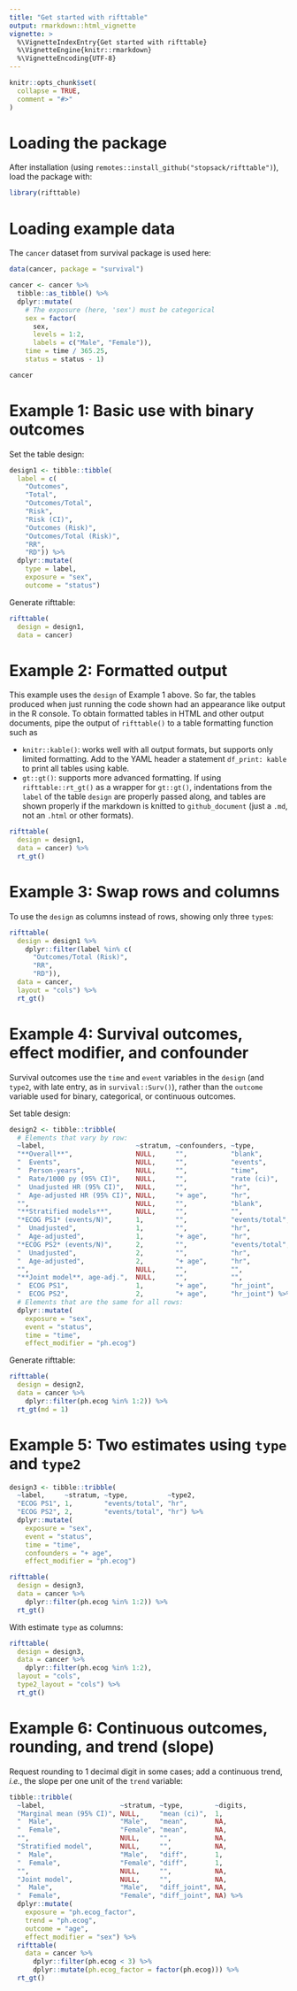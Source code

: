 ```yaml
---
title: "Get started with rifttable"
output: rmarkdown::html_vignette
vignette: >
  %\VignetteIndexEntry{Get started with rifttable}
  %\VignetteEngine{knitr::rmarkdown}
  %\VignetteEncoding{UTF-8}
---
```


```r
knitr::opts_chunk$set(
  collapse = TRUE,
  comment = "#>"
)
```


# Loading the package

After installation (using `remotes::install_github("stopsack/rifttable")`), load the package with:

```r
library(rifttable)
```

# Loading example data

The `cancer` dataset from survival package is used here:

```r
data(cancer, package = "survival")

cancer <- cancer %>%
  tibble::as_tibble() %>%
  dplyr::mutate(
    # The exposure (here, 'sex') must be categorical
    sex = factor(
      sex,
      levels = 1:2,
      labels = c("Male", "Female")),
    time = time / 365.25,
    status = status - 1)

cancer
```


# Example 1: Basic use with binary outcomes 

Set the table design:

```r
design1 <- tibble::tibble(
  label = c(
    "Outcomes",
    "Total",
    "Outcomes/Total",
    "Risk",
    "Risk (CI)",
    "Outcomes (Risk)",
    "Outcomes/Total (Risk)",
    "RR",
    "RD")) %>%
  dplyr::mutate(
    type = label,
    exposure = "sex",
    outcome = "status")
```

Generate rifttable:

```r
rifttable(
  design = design1, 
  data = cancer)
```

# Example 2: Formatted output

This example uses the `design` of Example 1 above. So far, the tables produced when just running the code shown had an appearance like output in the R console. To obtain formatted tables in HTML and other output documents, pipe the output of `rifttable()` to a table formatting function such as

* `knitr::kable()`: works well with all output formats, but supports only limited formatting. Add to the YAML header a statement `df_print: kable` to print all tables using kable.
* `gt::gt()`: supports more advanced formatting. If using `rifttable::rt_gt()` as a wrapper for `gt::gt()`, indentations from the `label` of the table `design` are properly passed along, and tables are shown properly if the markdown is knitted to `github_document` (just a `.md`, not an `.html` or other formats).

```r
rifttable(
  design = design1, 
  data = cancer) %>% 
  rt_gt()
```


# Example 3: Swap rows and columns

To use the `design` as columns instead of rows, showing only three `type`s:

```r
rifttable(
  design = design1 %>%
    dplyr::filter(label %in% c(
      "Outcomes/Total (Risk)",
      "RR", 
      "RD")),
  data = cancer,
  layout = "cols") %>% 
  rt_gt()
```


# Example 4: Survival outcomes, effect modifier, and confounder

Survival outcomes use the `time` and `event` variables in the `design` (and `type2`, with late entry, as in `survival::Surv()`), rather than the `outcome` variable used for binary, categorical, or continuous outcomes.

Set table design:
```r
design2 <- tibble::tribble(
  # Elements that vary by row:
  ~label,                       ~stratum, ~confounders, ~type,
  "**Overall**",                NULL,     "",           "blank",
  "  Events",                   NULL,     "",           "events",
  "  Person-years",             NULL,     "",           "time",
  "  Rate/1000 py (95% CI)",    NULL,     "",           "rate (ci)",
  "  Unadjusted HR (95% CI)",   NULL,     "",           "hr",
  "  Age-adjusted HR (95% CI)", NULL,     "+ age",      "hr",
  "",                           NULL,     "",           "blank",
  "**Stratified models**",      NULL,     "",           "",
  "*ECOG PS1* (events/N)",      1,        "",           "events/total",
  "  Unadjusted",               1,        "",           "hr",
  "  Age-adjusted",             1,        "+ age",      "hr",
  "*ECOG PS2* (events/N)",      2,        "",           "events/total",
  "  Unadjusted",               2,        "",           "hr",
  "  Age-adjusted",             2,        "+ age",      "hr",
  "",                           NULL,     "",           "",
  "**Joint model**, age-adj.",  NULL,     "",           "",
  "  ECOG PS1",                 1,        "+ age",      "hr_joint",
  "  ECOG PS2",                 2,        "+ age",      "hr_joint") %>%
  # Elements that are the same for all rows:
  dplyr::mutate(
    exposure = "sex",
    event = "status",
    time = "time",
    effect_modifier = "ph.ecog")
```

Generate rifttable:

```r
rifttable(
  design = design2,
  data = cancer %>% 
    dplyr::filter(ph.ecog %in% 1:2)) %>% 
  rt_gt(md = 1)
```


# Example 5: Two estimates using `type` and `type2`

```r
design3 <- tibble::tribble(
  ~label,     ~stratum, ~type,          ~type2,
  "ECOG PS1", 1,        "events/total", "hr",
  "ECOG PS2", 2,        "events/total", "hr") %>%
  dplyr::mutate(
    exposure = "sex",
    event = "status",
    time = "time",
    confounders = "+ age",
    effect_modifier = "ph.ecog")

rifttable(
  design = design3,
  data = cancer %>% 
    dplyr::filter(ph.ecog %in% 1:2)) %>% 
  rt_gt()
```

With estimate `type` as columns:

```r
rifttable(
  design = design3,
  data = cancer %>% 
    dplyr::filter(ph.ecog %in% 1:2),
  layout = "cols", 
  type2_layout = "cols") %>% 
  rt_gt()
```


# Example 6: Continuous outcomes, rounding, and trend (slope)

Request rounding to 1 decimal digit in some cases; add a continuous trend, *i.e.*, the slope per one unit of the `trend` variable:

```r
tibble::tribble(
  ~label,                   ~stratum, ~type,        ~digits,
  "Marginal mean (95% CI)", NULL,     "mean (ci)",  1,
  "  Male",                 "Male",   "mean",       NA,
  "  Female",               "Female", "mean",       NA,
  "",                       NULL,     "",           NA,
  "Stratified model",       NULL,     "",           NA,
  "  Male",                 "Male",   "diff",       1,
  "  Female",               "Female", "diff",       1,
  "",                       NULL,     "",           NA,
  "Joint model",            NULL,     "",           NA,
  "  Male",                 "Male",   "diff_joint", NA,
  "  Female",               "Female", "diff_joint", NA) %>%
  dplyr::mutate(
    exposure = "ph.ecog_factor",
    trend = "ph.ecog",
    outcome = "age",
    effect_modifier = "sex") %>%
  rifttable(
    data = cancer %>%
      dplyr::filter(ph.ecog < 3) %>%
      dplyr::mutate(ph.ecog_factor = factor(ph.ecog))) %>% 
  rt_gt()
```
